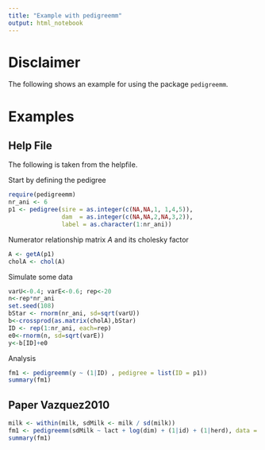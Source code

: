 ```yaml
---
title: "Example with pedigreemm"
output: html_notebook
---
```



# Disclaimer
The following shows an example for using the package `pedigreemm`.


# Examples
## Help File
The following is taken from the helpfile.

Start by defining the pedigree
```r
require(pedigreemm)
nr_ani <- 6
p1 <- pedigree(sire = as.integer(c(NA,NA,1, 1,4,5)),
               dam  = as.integer(c(NA,NA,2,NA,3,2)),
               label = as.character(1:nr_ani))
```

Numerator relationship matrix $A$ and its cholesky factor
```r
A <- getA(p1)
cholA <- chol(A)
```

Simulate some data
```r
varU<-0.4; varE<-0.6; rep<-20
n<-rep*nr_ani
set.seed(108)
bStar <- rnorm(nr_ani, sd=sqrt(varU))
b<-crossprod(as.matrix(cholA),bStar)
ID <- rep(1:nr_ani, each=rep)
e0<-rnorm(n, sd=sqrt(varE))
y<-b[ID]+e0
```

Analysis
```r
fm1 <- pedigreemm(y ~ (1|ID) , pedigree = list(ID = p1))
summary(fm1)
```

## Paper Vazquez2010

```r
milk <- within(milk, sdMilk <- milk / sd(milk))
fm1 <- pedigreemm(sdMilk ~ lact + log(dim) + (1|id) + (1|herd), data = milk, pedigree = list(id = pedCowsR))
summary(fm1)
```




